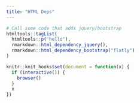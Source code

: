```yaml
---
title: "HTML Deps"
---
```


```r
# Call some code that adds jquery/bootstrap
htmltools::tagList(
  htmltools::p("hello"),
  rmarkdown::html_dependency_jquery(),
  rmarkdown::html_dependency_bootstrap("flatly")
)
```


```r
knitr::knit_hooks$set(document = function(x) {
  if (interactive()) {
    browser()
  }
  x
})
```

